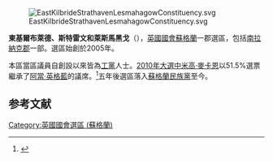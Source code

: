 [[File:EastKilbrideStrathavenLesmahagowConstituency.svg|right]]

'''東基爾布萊德、斯特雷文和萊斯馬黑戈'''（{{lang-en|East Kilbride, Strathaven and Lesmahagow}}），[[英國|英國]][[英國國會|國會]][[蘇格蘭|蘇格蘭]]一郡選區，包括[[南拉納克郡|南拉納克郡]]一部。選區始創於2005年。

本區當區議員自創設以來皆為[[工黨_(英國)|工黨]]人士。[[2010年英國大選|2010年大選中]][[米高·麥卡恩|米高·麥卡恩]]以51.5%選票繼承了[[阿當·英格藍|阿當·英格藍]]的議席。<ref name="">{{cite news
|publisher=[[英國廣播公司|英國廣播公司]]
|date=2010年5月7日
|title=Election 2010/Constituency/East Kilbride, Strathaven and Lesmahagow
|url=http://news.bbc.co.uk/1/shared/election2010/results/constituency/839.stm
|accessdate=2010年5月15日
|archive-date=2017年8月23日
|archive-url=https://web.archive.org/web/20170823073059/http://news.bbc.co.uk/1/shared/election2010/results/constituency/839.stm
|dead-url=no
}}</ref>五年後選區落入[[蘇格蘭民族黨|蘇格蘭民族黨]]至今。

==参考文献==
<div class="references-small">
<references></references>
</div>

{{DEFAULTSORT:East Kilbride, Strathaven and Lesmahagow (UK Parliament constituency)}}
{{英國國會選區 (蘇格蘭)}}
[[Category:英國國會選區_(蘇格蘭)|Category:英國國會選區 (蘇格蘭)]]